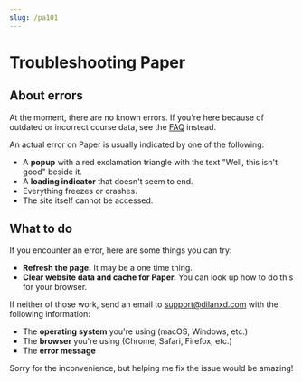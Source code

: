```yaml
---
slug: /pa101
---
```



# Troubleshooting Paper

<ErrorBox />

## About errors

At the moment, there are no known errors. If you're here because of outdated or incorrect course data, see the [FAQ](./pa100.md) instead.

An actual error on Paper is usually indicated by one of the following:

- A **popup** with a red exclamation triangle with the text "Well, this isn't good" beside it.
- A **loading indicator** that doesn't seem to end.
- Everything freezes or crashes.
- The site itself cannot be accessed.

## What to do

If you encounter an error, here are some things you can try:

- **Refresh the page.** It may be a one time thing.
- **Clear website data and cache for Paper.** You can look up how to do this for your browser.

If neither of those work, send an email to [support@dilanxd.com](mailto:support@dilanxd.com) with the following information:

- The **operating system** you're using (macOS, Windows, etc.)
- The **browser** you're using (Chrome, Safari, Firefox, etc.)
- The **error message**

Sorry for the inconvenience, but helping me fix the issue would be amazing!
